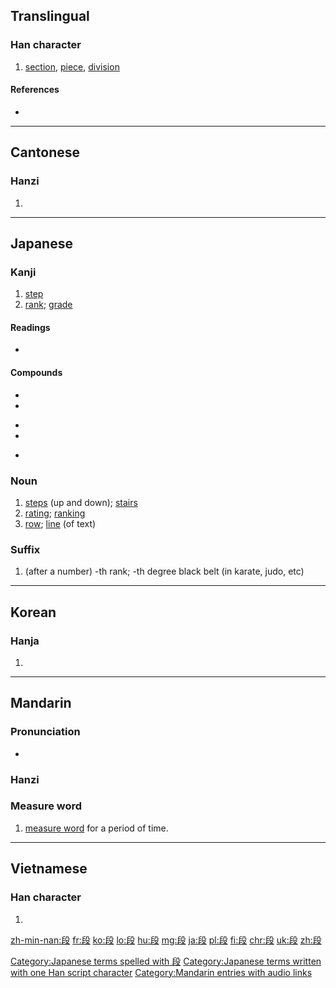 {{also|仮|假}}
==Translingual==
{{stroke order|strokes=9}}

===Han character===
{{Han char|rn=79|rad=殳|as=05|sn=9|four=7744<sub>7</sub>|canj=竹十竹弓水 (HJHNE)}}

# [[section]], [[piece]], [[division]]

====References====
* {{Han ref|kx=0584.220|dkj=16619|dj=0977.120|hdz=32155.100|uh=6BB5|ud=27573|bh=AC71|bd=44145}}

----

==Cantonese==

===Hanzi===
{{yue-hanzi|jyut=[[dyun6]]|y=dyun6}}

# {{defn|lang=yue|sort=殳05}}

----

==Japanese==

===Kanji===
{{ja-kanji|grade=6|rs=殳05}}

# [[step]]
# [[rank]]; [[grade]]

====Readings====
* {{ja-readings|on=[[だん]] (dan), [[たん]] (tan)|kun=[[きたえる]] (kitaeru), [[わかち]] (wakachi)}}

====Compounds====
{{top3}}
* {{l|ja|階段|tr=[[かいだん]], kaidan||stairs}}
* {{l|ja|初段|tr=shodan}}
{{mid3}}
* {{l|ja|段位|tr=dan'i}}
* {{l|ja|値段|tr=ねだん, nedan||price}}
{{mid3}}
* {{l|ja|段ボール|tr=[[だんボール]], danbōru}}
{{bottom}}

===Noun===
{{ja-noun|k|hira=だん|rom=dan|hidx=たん'}}

# [[step]]s (up and down); [[stairs]]
# [[rating]]; [[ranking]]
# [[row]]; [[line]] (of text)

===Suffix===
{{ja-pos|k|suffix|hira=だん|rom=-dan|hidx=たん'}}

# (after a number) -th rank; -th degree black belt (in karate, judo, etc)

[[Category:Japanese terms spelled with 段]]
[[Category:Japanese terms written with one Han script character]]

----

==Korean==

===Hanja===
{{ko-hanja|hangeul=단|eumhun=|rv=dan|mr=tan|y=tan}}

# {{defn|lang=ko|sort=殳05}}

----

==Mandarin==

===Pronunciation===
* {{audio|zh-duàn.ogg|audio|lang=cmn}}

===Hanzi===
{{cmn-hanzi|pin=[[duàn]] ([[duan4]])|wg=tuan<sup>4</sup>}}

===Measure word===
{{rfc-header|Measure word|lang=cmn}}
{{cmn-mw||pin=duàn|pint=duan4|trad= |rs=丨}}

# [[measure word]] for a period of time.

[[Category:Mandarin entries with audio links]]

----

==Vietnamese==

===Han character===
{{vi-hantu|[[đoạn]], [[đoàn]]|rs=殳05}}

# {{defn|lang=vi|sort=殳05}}

[[zh-min-nan:段]]
[[fr:段]]
[[ko:段]]
[[lo:段]]
[[hu:段]]
[[mg:段]]
[[ja:段]]
[[pl:段]]
[[fi:段]]
[[chr:段]]
[[uk:段]]
[[zh:段]]
